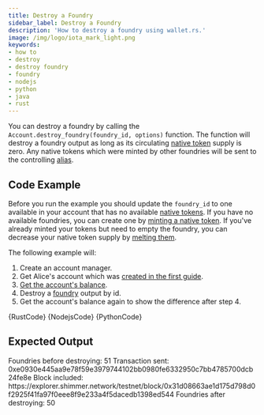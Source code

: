 ```yaml
---
title: Destroy a Foundry
sidebar_label: Destroy a Foundry
description: 'How to destroy a foundry using wallet.rs.'
image: /img/logo/iota_mark_light.png
keywords:
- how to
- destroy
- destroy foundry
- foundry
- nodejs
- python
- java
- rust
---
```



You can destroy a foundry by calling the `Account.destroy_foundry(foundry_id, options)` function. The function will
destroy a foundry output as long as its circulating
[native token](https://wiki.iota.org/shimmer/introduction/explanations/ledger/foundry) supply is zero. Any native tokens
which were minted by other foundries will be sent to the controlling
[alias](https://wiki.iota.org/shimmer/introduction/explanations/ledger/alias).

## Code Example

Before you run the example you should update the `foundry_id` to one available in your account that has no available
[native tokens](https://wiki.iota.org/shimmer/introduction/explanations/ledger/foundry). If you have no available
foundries, you can create one by [minting a native token](./01_mint_native_token.mdx). If you've already minted your
tokens but need to empty the foundry, you can decrease your native token supply by [melting them](./03_melt_native_token.mdx).

The following example will:

1. Create an account manager.
2. Get Alice's account which was [created in the first guide](../accounts_and_addresses/01_create_a_wallet_account.mdx).
3. [Get the account's balance](./../accounts_and_addresses/04_check_balance.mdx).
4. Destroy a [foundry](https://wiki.iota.org/shimmer/introduction/explanations/ledger/foundry) output by id.
5. Get the account's balance again to show the difference after step 4.

<Tabs groupId="language">
    <TabItem value="rust" label="Rust">
        <CodeBlock className="language-rust">
            {RustCode}
        </CodeBlock>
    </TabItem>
    <TabItem value="nodejs" label="Nodejs">
        <CodeBlock className="language-typescript">
            {NodejsCode}
        </CodeBlock>
    </TabItem>
    <TabItem value="python" label="Python">
        <CodeBlock className="language-python">
            {PythonCode}
        </CodeBlock>
    </TabItem>
</Tabs>

## Expected Output

<Tabs groupId="language">
    <TabItem value="rust" label="Rust">
Foundries before destroying: 51
Transaction sent: 0xe0930e445aa9e78f59e3979744102bb0980fe6332950c7bb4785700dcb24fe8e
Block included: https://explorer.shimmer.network/testnet/block/0x31d08663ae1d175d798d0f2925f41fa97f0eee8f9e233a4f5dacedb1398ed544
Foundries after destroying: 50
    </TabItem>
    <TabItem value="nodejs" label="Nodejs">
        <NodejsOutput/>
    </TabItem>
    <TabItem value="python" label="Python">
        <PythonOutput/>
    </TabItem>
</Tabs>